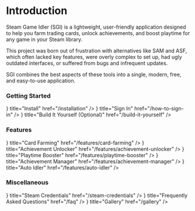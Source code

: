  
# Introduction

Steam Game Idler (SGI) is a lightweight, user-friendly application designed to help you farm trading cards, unlock achievements, and boost playtime for any game in your Steam library.

This project was born out of frustration with alternatives like SAM and ASF, which often lacked key features, were overly complex to set up, had ugly outdated interfaces, or suffered from bugs and infrequent updates.

SGI combines the best aspects of these tools into a single, modern, free, and easy-to-use application.

### Getting Started

<Cards>
  <Cards.Card icon={<GrInstallOption />} title="Install" href="/installation" />
  <Cards.Card icon={<FaSignInAlt />} title="Sign In" href="/how-to-sign-in" />
  <Cards.Card icon={<FaTools />} title="Build It Yourself (Optional)" href="/build-it-yourself" />
</Cards>

### Features

<Cards>
  <Cards.Card icon={<TbCardsFilled />} title="Card Farming" href="/features/card-farming" />
  <Cards.Card icon={<FaAward />} title="Achievement Unlocker" href="/features/achievement-unlocker" />
  <Cards.Card icon={<IoPlay />} title="Playtime Booster" href="/features/playtime-booster" />
  <Cards.Card icon={<FaAward />} title="Achievement Manager" href="/features/achievement-manager" />
  <Cards.Card icon={<RiRobot3Fill />} title="Auto Idler" href="/features/auto-idler" />
</Cards>

### Miscellaneous

<Cards>
  <Cards.Card icon={<FaSteam />} title="Steam Credentials" href="/steam-credentials" />
  <Cards.Card icon={<FaQuoteRight />} title="Frequently Asked Questions" href="/faq" />
  <Cards.Card icon={<FaImages />} title="Gallery" href="/gallery" />
</Cards>
